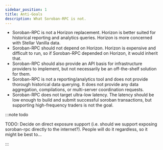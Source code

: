 ```yaml
---
sidebar_position: 1
title: Anti-Goals
description: What Soroban-RPC is not.
---
```



- Soroban-RPC is not a Horizon replacement. Horizon is better suited for historical reporting and analytics queries. Horizon is more concerned with Stellar Vanilla data.
- Soroban-RPC should not depend on Horizon. Horizon is expensive and difficult to run, so if Soroban-RPC depended on Horizon, it would inherit that.
- Soroban-RPC should also provide an API basis for infrastructure providers to implement, but not necessarily be an off-the-shelf solution for them.
- Soroban-RPC is not a reporting/analytics tool and does not provide thorough historical data querying. It does not provide any data aggregation, compilations, or multi-server coordination requests.
- Soroban-RPC does not target ultra-low latency. The latency should be low enough to build and submit successful soroban transactions, but supporting high-frequency traders is not the goal.

:::note todo

TODO: Decide on direct exposure support (i.e. should we support exposing soroban-rpc directly to the internet?). People will do it regardless, so it might be best to...

:::

